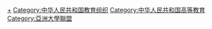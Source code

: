 [[Category:中华人民共和国高等学校|+]]
[[Category:中华人民共和国教育组织|Category:中华人民共和国教育组织]]
[[Category:中华人民共和国高等教育|Category:中华人民共和国高等教育]]
[[Category:亞洲大學聯盟|Category:亞洲大學聯盟]]